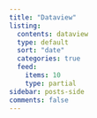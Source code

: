 ```yaml
---
title: "Dataview"
listing:
  contents: dataview
  type: default
  sort: "date"
  categories: true
  feed:
    items: 10
    type: partial
sidebar: posts-side
comments: false
---
```


